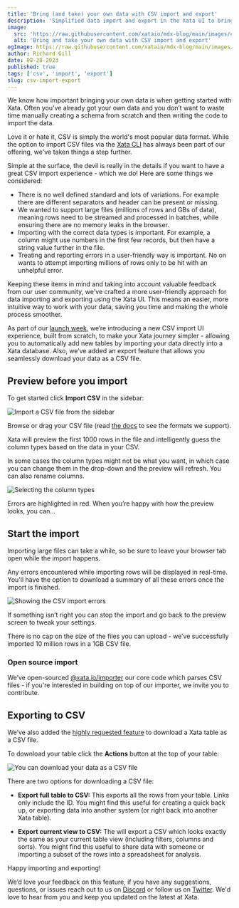 ```yaml
---
title: 'Bring (and take) your own data with CSV import and export'
description: 'Simplified data import and export in the Xata UI to bring, manage, and retrieve your own data'
image:
  src: 'https://raw.githubusercontent.com/xataio/mdx-blog/main/images/csv-import-export-cover.jpg'
  alt: 'Bring and take your own data with CSV import and export'
ogImage: https://raw.githubusercontent.com/xataio/mdx-blog/main/images/csv-import-export-cover-og.jpg
author: Richard Gill
date: 08-28-2023
published: true
tags: ['csv', 'import', 'export']
slug: csv-import-export
---
```


We know how important bringing your own data is when getting started with Xata. Often you’ve already got your own data and you don’t want to waste time manually creating a schema from scratch and then writing the code to import the data.

Love it or hate it, CSV is simply the world's most popular data format. While the option to import CSV files via the [Xata CLI](/docs/csv-data/import-data-cli) has always been part of our offering, we've taken things a step further.

Simple at the surface, the devil is really in the details if you want to have a great CSV import experience - which we do! Here are some things we considered:

- There is no well defined standard and lots of variations. For example there are different separators and header can be present or missing.
- We wanted to support large files (millions of rows and GBs of data), meaning rows need to be streamed and processed in batches, while ensuring there are no memory leaks in the browser.
- Importing with the correct data types is important. For example, a column might use numbers in the first few records, but then have a string value further in the file.
- Treating and reporting errors in a user-friendly way is important. No on wants to attempt importing millions of rows only to be hit with an unhelpful error.

Keeping these items in mind and taking into account valuable feedback from our user community, we've crafted a more user-friendly approach for data importing and exporting using the Xata UI. This means an easier, more intuitive way to work with your data, saving you time and making the whole process smoother.

As part of our [launch week](/blog/launch-week-august-2023), we’re introducing a new CSV import UI experience, built from scratch, to make your Xata journey simpler - allowing you to automatically add new tables by importing your data directly into a Xata database. Also, we’ve added an export feature that allows you seamlessly download your data as a CSV file.

## Preview before you import

To get started click **Import CSV** in the sidebar:

![Import a CSV file from the sidebar](/images/csv-import-sidebar.png)

Browse or drag your CSV file (read [the docs](/docs/csv-data/import-data#format-types) to see the formats we support).

Xata will preview the first 1000 rows in the file and intelligently guess the column types based on the data in your CSV.

In some cases the column types might not be what you want, in which case you can change them in the drop-down and the preview will refresh. You can also rename columns.

![Selecting the column types](/images/csv-import-column-name-type.png)

Errors are highlighted in red. When you’re happy with how the preview looks, you can...

## Start the import

Importing large files can take a while, so be sure to leave your browser tab open while the import happens.

Any errors encountered while importing rows will be displayed in real-time. You'll have the option to download a summary of all these errors once the import is finished.

![Showing the CSV import errors](/images/csv-import-errors.png)

If something isn’t right you can stop the import and go back to the preview screen to tweak your settings.

There is no cap on the size of the files you can upload - we’ve successfully imported 10 million rows in a 1GB CSV file.

### Open source import

We’ve open-sourced [@xata.io/importer](https://github.com/xataio/client-ts/tree/main/packages/importer) our core code which parses CSV files - if you're interested in building on top of our importer, we invite you to contribute.

## Exporting to CSV

We’ve also added the [highly requested feature](https://xata.canny.io/feature-requests/p/export-records-to-file) to download a Xata table as a CSV file.

To download your table click the **Actions** button at the top of your table:

![You can download your data as a CSV file](/images/csv-export-button.png)

There are two options for downloading a CSV file:

- **Export full table to CSV:** This exports all the rows from your table. Links only include the ID. You might find this useful for creating a quick back up, or exporting data into another system (or right back into another Xata table).

- **Export current view to CSV:** The will export a CSV which looks exactly the same as your current table view (including filters, columns and sorts). You might find this useful to share data with someone or importing a subset of the rows into a spreadsheet for analysis.

Happy importing and exporting!

We’d love your feedback on this feature, if you have any suggestions, questions, or issues reach out to us on [Discord](https://xata.io/discord) or follow us on [Twitter](https://twitter.com/xata). We'd love to hear from you and keep you updated on the latest at Xata.
